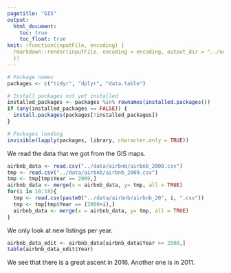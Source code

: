 ```yaml
---
pagetitle: "GIS"
output: 
  html_document:
    toc: true
    toc_float: true
knit: (function(inputFile, encoding) {
  rmarkdown::render(inputFile, encoding = encoding, output_dir = "../output") 
  })
---
```


```r
# Package names
packages <- c("tidyr", "dplyr", "data.table")

# Install packages not yet installed
installed_packages <- packages %in% rownames(installed.packages())
if (any(installed_packages == FALSE)) {
  install.packages(packages[!installed_packages])
}

# Packages loading
invisible(lapply(packages, library, character.only = TRUE))
```

We read the data that we got from the GIS maps.

```r
airbnb_data <- read.csv("../data/airbnb/airbnb_2008.csv")
tmp <- read.csv("../data/airbnb/airbnb_2009.csv")
tmp <- tmp[tmp$Year == 2009,]
airbnb_data <- merge(x = airbnb_data, y= tmp, all = TRUE)
for(i in 10:18){
  tmp <- read.csv(paste0("../data/airbnb/airbnb_20", i, ".csv"))
  tmp <- tmp[tmp$Year == (2000+i),]
  airbnb_data <- merge(x = airbnb_data, y= tmp, all = TRUE)
}
```

We only look at new listings per year.

```r
airbnb_data_edit <- airbnb_data[airbnb_data$Year >= 2008,]
table(airbnb_data_edit$Year)

```
We see that there is a great ascent in 2016. Another one is in 2011.

